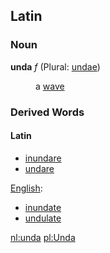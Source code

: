 ==Latin==
===Noun===
'''unda''' ''f'' (Plural: [[undae]])

: a [[wave]]

===Derived Words===
====Latin====
*[[inundare]]
*[[undare]]

[[English]]:
*[[inundate]]
*[[undulate]]

[[nl:unda]]
[[pl:Unda]]